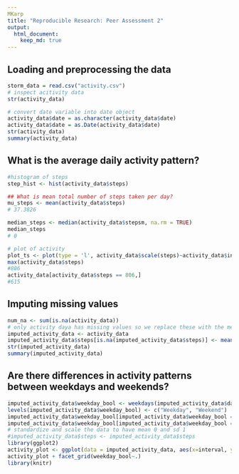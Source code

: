 ```yaml
---
MKarp
title: "Reproducible Research: Peer Assessment 2"
output: 
  html_document:
    keep_md: true
---
```



## Loading and preprocessing the data
```r
storm_data = read.csv("activity.csv")
# inspect acitivity data
str(activity_data)

# convert date variable into date object
activity_data$date = as.character(activity_data$date)
activity_data$date = as.Date(activity_data$date)
str(activity_data)
summary(activity_data)

```

## What is the average daily activity pattern?
```r
#histogram of steps
step_hist <- hist(activity_data$steps)

## What is mean total number of steps taken per day?
mu_steps <- mean(activity_data$steps)
# 37.3826

median_steps <- median(activity_data$stepsm, na.rm = TRUE)
median_steps
# 0

# plot of activity
plot_ts <- plot(type = 'l', activity_data$scale(steps)~activity_data$interval)
max(activity_data$steps)
#806
activity_data[activity_data$steps == 806,]
#615
```

## Imputing missing values
```r
num_na <- sum(is.na(activity_data))
# only activity daya has missing values so we replace these with the mean
imputed_activity_data <- activity_data
imputed_activity_data$steps[is.na(imputed_activity_data$steps)] <- mean(imputed_activity_data$steps, na.rm = TRUE)
str(imputed_activity_data)
summary(imputed_activity_data)
```

## Are there differences in activity patterns between weekdays and weekends?
```r
imputed_activity_data$weekday_bool <- weekdays(imputed_activity_data$date) == "Saturday" | weekdays(imputed_activity_data$date) == "Sunday"
levels(imputed_activity_data$weekday_bool) <- c("Weekday", "Weekend")
imputed_activity_data$weekday_bool[imputed_activity_data$weekday_bool == TRUE] <- "Weekend" 
imputed_activity_data$weekday_bool[imputed_activity_data$weekday_bool == FALSE] <- "Weekday" 
# standardize and scale the data to have mean 0 and sd 1
#imputed_activity_data$steps <- imputed_activity_data$steps
library(ggplot2)
activity_plot <- ggplot(data = imputed_activity_data, aes(x=interval, y=scale(steps))) + geom_line()
activity_plot + facet_grid(weekday_bool~.)
library(knitr)
```


